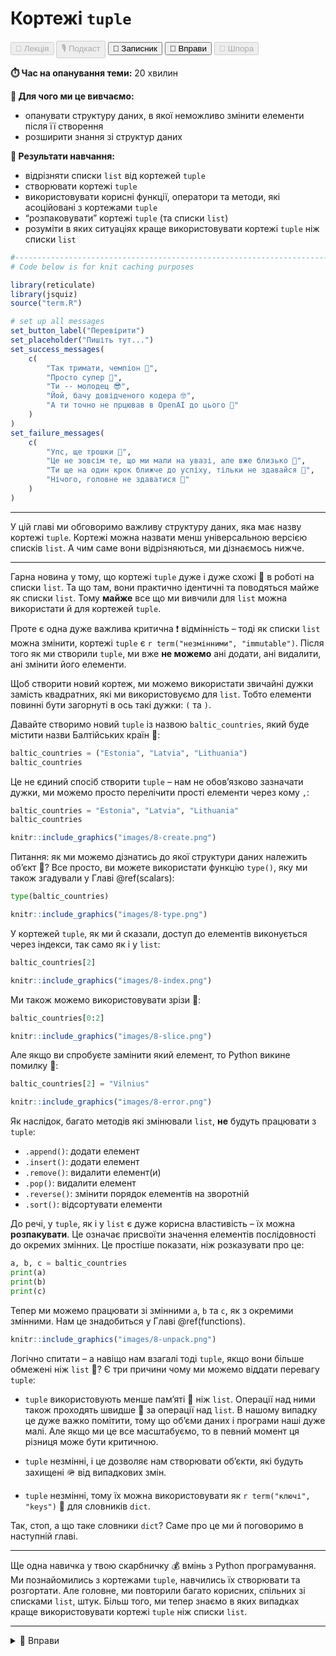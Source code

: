 # Кортежі `tuple`

<div class="btn-group">
  <button class="lecture" disabled>🎥 Лекція</button>
  <button class="podcast" disabled>🎙️ Подкаст</button>
  <button class="notebook">📓 Записник</button>
  <button class="exercises" onclick="openDetailsById('tuple_exercises');">🤸 Вправи</button>
  <button class="cheat" disabled>📝 Шпора</button>
</div>

**⏱️ Час на опанування теми:** 20 хвилин

**🤷 Для чого ми це вивчаємо:**

- опанувати структуру даних, в якої неможливо змінити елементи після її створення
- розширити знання зі структур даних

**🔑 Результати навчання:**

- відрізняти списки `list` від кортежей `tuple`
- створювати кортежі `tuple`
- використовувати корисні функції, оператори та методи, які асоційовані з кортежами `tuple`
- "розпаковувати" кортежі `tuple` (та списки `list`)
- розуміти в яких ситуаціях краще використовувати кортежі `tuple` ніж списки `list`

```r
#-------------------------------------------------------------------------------
# Code below is for knit caching purposes

library(reticulate)
library(jsquiz)
source("term.R")

# set up all messages 
set_button_label("Перевірити")
set_placeholder("Пишіть тут...")
set_success_messages(
    c(
        "Так тримати, чемпіон 🌟",
        "Просто супер 🤩",
        "Ти -- молодец 😎",
        "Йой, бачу довідченого кодера 🤓",
        "А ти точно не прцював в OpenAI до цього 🤖"
    )
)
set_failure_messages(
    c(
        "Упс, ще трошки 😬",
        "Це не зовсім те, що ми мали на увазі, але вже близько 🙊",
        "Ти ще на один крок ближче до успіху, тільки не здавайся 🚀",
        "Нічого, головне не здаватися 💪"
    )
)
```

---

У цій главі ми обговоримо важливу структуру даних, яка має назву кортежі `tuple`. Кортежі можна назвати менш універсальною версією списків `list`. А чим саме вони відрізняються, ми дізнаємось нижче.

---

Гарна новина у тому, що кортежі `tuple` дуже і дуже схожі 👯 в роботі на списки `list`. Та що там, вони практично ідентичні та поводяться майже як списки `list`. Тому **майже** все що ми вивчили для `list` можна використати й для кортежей `tuple`.

Проте є одна дуже важлива критична ❗️ відмінність -- тоді як списки `list` можна змінити, кортежі `tuple` є `r term("незмінними", "immutable")`. Після того як ми створили `tuple`, ми вже **не можемо** ані додати, ані видалити, ані змінити його елементи.

Щоб створити новий кортеж, ми можемо використати звичайні дужки замість квадратних, які ми використовуємо для `list`. Тобто елементи повинні бути загорнуті в ось такі дужки: `(` та `)`.

Давайте створимо новий `tuple` із назвою `baltic_countries`, який буде містити назви Балтійських країн 🌊: 

```python
baltic_countries = ("Estonia", "Latvia", "Lithuania")
baltic_countries
```

Це не єдиний спосіб створити `tuple` -- нам не обов'язково зазначати дужки, ми можемо просто перелічити прості елементи через кому `,`: 

```python
baltic_countries = "Estonia", "Latvia", "Lithuania"
baltic_countries
```

```r
knitr::include_graphics("images/8-create.png")
```

Питання: як ми можемо дізнатись до якої структури даних належить об'єкт 🤔? Все просто, ви можете використати функцію `type()`, яку ми також згадували у Главі \@ref(scalars):

```python
type(baltic_countries)
```

```r
knitr::include_graphics("images/8-type.png")
```


У кортежей `tuple`, як ми й сказали, доступ до елементів виконується через індекси, так само як і у `list`: 

```python
baltic_countries[2]
```

```r
knitr::include_graphics("images/8-index.png")
```


Ми також можемо використовувати зрізи 🍕:

```python
baltic_countries[0:2]
```

```r
knitr::include_graphics("images/8-slice.png")
```

Але якщо ви спробуєте замінити який елемент, то Python викине помилку 😬: 

```python
baltic_countries[2] = "Vilnius"
```

```r
knitr::include_graphics("images/8-error.png")
```

Як наслідок, багато методів які змінювали `list`, **не** будуть працювати з `tuple`: 

* `.append()`: додати елемент
* `.insert()`: додати елемент
* `.remove()`: видалити елемент(и)
* `.pop()`: видалити елемент
* `.reverse()`: змінити порядок елементів на зворотній
* `.sort()`: відсортувати елементи

До речі, у `tuple`, як і у `list` є дуже корисна властивість -- їх можна **розпакувати**. Це означає присвоїти значення елементів послідовності до окремих змінних. Це простіше показати, ніж розказувати про це:

```python
a, b, c = baltic_countries
print(a)
print(b)
print(c)
```

Тепер ми можемо працювати зі змінними `a`, `b` та `c`, як з окремими змінними. Нам це знадобиться у Главі \@ref(functions).

```r
knitr::include_graphics("images/8-unpack.png")
```

Логічно спитати -- а навіщо нам взагалі тоді `tuple`, якщо вони більше обмежені ніж `list` 🤷? Є три причини чому ми можемо віддати перевагу `tuple`: 

- `tuple` використовують менше пам'яті 🧠 ніж `list`. Операції над ними також проходять швидше 💨 за операції над `list`. В нашому випадку це дуже важко помітити, тому що об'єми даних і програми наші дуже малі. Але якщо ми це все масштабуємо, то в певний момент ця різниця може бути критичною. 

- `tuple` незмінні, і це дозволяє нам створювати об'єкти, які будуть захищені 🪖 від випадкових змін.

- `tuple` незмінні, тому їх можна використовувати як `r term("ключі", "keys")` 🔑 для словників `dict`.

Так, стоп, а що таке словники `dict`? Саме про це ми й поговоримо в наступній главі. 

--- 

Ще одна навичка у твою скарбничку 💰 вмінь з Python програмування. Ми познайомились з кортежами `tuple`, навчились їх створювати та розгортати. Але головне, ми повторили багато корисних, спільних зі списками `list`, штук. Більш того, ми тепер знаємо в яких випадках краще використовувати кортежі `tuple` ніж списки `list`.

---

<details id="tuple_exercises">
<summary>🤸 Вправи</summary>

```r
generate_options_quiz(
    question = "1. Кортежі <code>tuple</code> можна змінювати:",
    answers = c(
        "Так" = FALSE,
        "Ні" = TRUE
    ),
    allow_multiple_answers = FALSE
)
```

```r
between <- '<pre><code>country_codes = ["+372", "+371", "+370"]
type(country_codes)
</code></pre>'

generate_options_quiz(
    question = "2. Що буде роздруковано при виконанні цього коду?",
    between = between,
    answers = c(
        '<code>## ("Estonia", "Latvia", "Lithuania")</code>' = FALSE,
        "<code>## <class 'list'></code>" = TRUE,
        "<code>## list</code>" = FALSE,
        "<code>## <class 'tuple'></code>" = FALSE
    ),
    allow_multiple_answers = FALSE
)
```

```r

generate_options_quiz(
    question = "3. У якому рядку правильно створений кортеж <code>tuple</code>?",
    answers = c(
        '<code>family = "mother", "father", "sister", "brother"</code>' = TRUE,
        '<code>family = ("mother", "father", "sister", "brother")</code>' = TRUE,
        '<code>family = {"mother", "father", "sister", "brother"}</code>' = FALSE,
        '<code>family = ["mother", "father", "sister", "brother"]</code>' = FALSE
    ),
    allow_multiple_answers = TRUE
)
```

```r

generate_options_quiz(
    question = "4. Оберіть правильне твердження.",
    answers = c(
        'Можна додавати та видаляти елементи кортежів' = FALSE,
        'Можна використати функцію <code>.reverse()</code>, щоб змінити порядок елементів на зворотній' = FALSE,
        'Можна замінити елемент в кортежі на інший' = FALSE,
        'Кортежі використовують більше памʼяті, ніж списки' = FALSE,
        'Жодне твердження не є правильним' = TRUE
    ),
    allow_multiple_answers = TRUE
)
```

```r

generate_options_quiz(
    question = "5. Чи можемо ми дізнатися до якої структури даних належить <code>tuple</code>?",
    answers = c(
        'Так, за допомогою функції <code>type()</code>' = TRUE,
        'Ні' = FALSE
    ),
    allow_multiple_answers = FALSE
)
```

```r

generate_options_quiz(
    question = "6. Як отримати доступ до елементів <code>tuple</code>?",
    answers = c(
        'За допомогою індексів' = TRUE,
        'За допомогою зрізів' = TRUE,
        'Ніяк' = FALSE
    ),
    allow_multiple_answers = TRUE
)
```

</details>